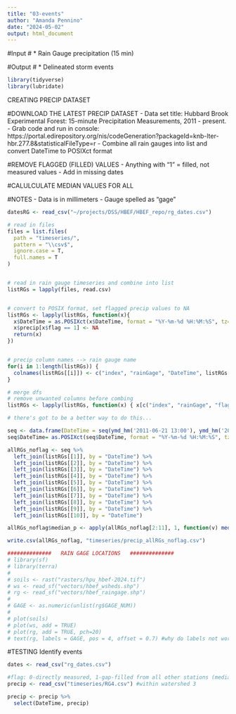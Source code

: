 ```yaml
---
title: "03-events"
author: "Amanda Pennino"
date: "2024-05-02"
output: html_document
---
```



#Input
# * Rain Gauge precipitation (15 min)

#Output
# * Delineated storm events


```r

library(tidyverse)
library(lubridate)

```

##############   CREATING PRECIP DATASET   ##############

#DOWNLOAD THE LATEST PRECIP DATASET
- Data set title: Hubbard Brook Experimental Forest: 15-minute Precipitation Measurements, 2011 - present.
- Grab code and run in console: https://portal.edirepository.org/nis/codeGeneration?packageId=knb-lter-hbr.277.8&statisticalFileType=r
- Combine all rain gauges into list and convert DateTime to POSIXct format

#REMOVE FLAGGED (FILLED) VALUES
- Anything with "1" = filled, not measured values
- Add in missing dates

#CALULCULATE MEDIAN VALUES FOR ALL 


#NOTES
- Data is in millimeters
- Gauge spelled as "gage"

```r

datesRG <- read_csv("~/projects/DSS/HBEF/HBEF_repo/rg_dates.csv")

# read in files
files = list.files(
  path = "timeseries/",
  pattern = "\\csv$",
  ignore.case = T,
  full.names = T
)


# read in rain gauge timeseries and combine into list
listRGs = lapply(files, read.csv)


# convert to POSIX format, set flagged precip values to NA
listRGs <- lapply(listRGs, function(x){
  x$DateTime = as.POSIXct(x$DateTime, format = "%Y-%m-%d %H:%M:%S", tz="GMT")
  x$precip[x$flag == 1] <- NA
  return(x)
})


# precip column names --> rain gauge name
for(i in 1:length(listRGs)) {
  colnames(listRGs[[i]]) <- c("index", "rainGage", "DateTime", listRGs[[i]]$rainGage[1], "flag")
}

# merge dfs
# remove unwanted columns before combing
listRGs <- lapply(listRGs, function(x) { x[c("index", "rainGage", "flag")] <- NULL; x })

# there's got to be a better way to do this...

seq <- data.frame(DateTime = seq(ymd_hm('2011-06-21 13:00'), ymd_hm('2024-01-01 13:00'), by = '15 mins'))
seq$DateTime= as.POSIXct(seq$DateTime, format = "%Y-%m-%d %H:%M:%S", tz="GMT")

allRGs_noflag <- seq %>%
  left_join(listRGs[[1]], by = "DateTime") %>%
  left_join(listRGs[[2]], by = "DateTime") %>%
  left_join(listRGs[[3]], by = "DateTime") %>%
  left_join(listRGs[[4]], by = "DateTime") %>%
  left_join(listRGs[[5]], by = "DateTime") %>%
  left_join(listRGs[[6]], by = "DateTime") %>%
  left_join(listRGs[[7]], by = "DateTime") %>%
  left_join(listRGs[[8]], by = "DateTime") %>%
  left_join(listRGs[[9]], by = "DateTime") %>%
  left_join(listRGs[[10]], by = "DateTime") 

allRGs_noflag$median_p <- apply(allRGs_noflag[2:11], 1, function(v) median(as.numeric(v), na.rm = T))

write.csv(allRGs_noflag, "timeseries/precip_allRGs_noflag.csv")

```




```r

##############   RAIN GAGE LOCATIONS   ##############
# library(sf)
# library(terra)
# 
# soils <- rast("rasters/hpu_hbef-2024.tif")
# ws <- read_sf("vectors/hbef_wsheds.shp")
# rg <- read_sf("vectors/hbef_raingage.shp")
# 
# GAGE <- as.numeric(unlist(rg$GAGE_NUM))
# 
# plot(soils)
# plot(ws, add = TRUE)
# plot(rg, add = TRUE, pch=20)
# text(rg, labels = GAGE, pos = 4, offset = 0.7) #why do labels not work???

```

#TESTING
Identify events
```r


dates <- read_csv("rg_dates.csv")

#flag: 0-directly measured, 1-gap-filled from all other stations (median value) for same time period
precip <- read_csv("timeseries/RG4.csv") #within watershed 3

precip <- precip %>% 
  select(DateTime, precip)



```




